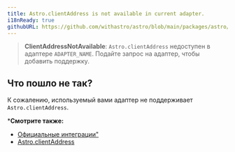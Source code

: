 ```yaml
---
title: Astro.clientAddress is not available in current adapter.
i18nReady: true
githubURL: https://github.com/withastro/astro/blob/main/packages/astro/src/core/errors/errors-data.ts
---
```


> **ClientAddressNotAvailable**: `Astro.clientAddress` недоступен в адаптере `ADAPTER_NAME`. Подайте запрос на адаптер, чтобы добавить поддержку.

## Что пошло не так?

К сожалению, используемый вами адаптер не поддерживает `Astro.clientAddress`.

***Смотрите также:**

-  [Официальные интеграции"](/ru/guides/integrations-guide/#official-integrations)
-  [Astro.clientAddress](/ru/reference/api-reference/#astroclientaddress)